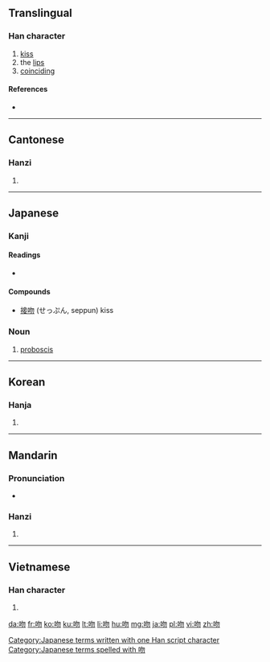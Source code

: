==Translingual==

===Han character===
{{Han char|rn=30|rad=口|as=04|sn=7|four=6702<sub>0</sub>|canj=口心竹竹 (RPHH)}}

# [[kiss]]
# the [[lip]]s
# [[coinciding]]

====References====
* {{Han ref|kx=0179.150|dkj=03375|dj=0397.090|hdz=10593.010|uh=543B|ud=21563|bh=A76B|bd=42859}}

----

==Cantonese==

===Hanzi===
{{yue-hanzi|jyut=man5|y=man5}}

# {{defn|lang=yue|sort=口04}}

----

==Japanese==

===Kanji===
{{ja-kanji|grade=n|rs=口04}}

====Readings====
* {{ja-readings|on=[[ふん]] (fun), [[ぶん]] (bun)|kun=[[くちさき]] (kuchisaki)}}

====Compounds====
* [[接吻]] (せっぷん, seppun) kiss

===Noun===
{{ja-noun|k|hira=ふん|rom=fun}} 

# {{biology|lang=ja|skey=ふん}} [[proboscis]]

[[Category:Japanese terms written with one Han script character]]
[[Category:Japanese terms spelled with 吻]]
----

==Korean==

===Hanja===
{{ko-hanja|hangeul=[[문]]|rv=mun|mr=mun}}

# {{defn|lang=ko|sort=口04}}

----

==Mandarin==

===Pronunciation===
* {{audio|Zh-wen.ogg|Audio}}

===Hanzi===
{{cmn-hanzi|pin=[[wěn]] ([[wen3]])|wg=wen<sup>3</sup>}}

# {{defn|lang=cmn|sort=口04}}

----

==Vietnamese==

===Han character===
{{vi-hantu|[[vẫn]], [[vặt]], [[vẩn]]|rs=口04}}

# {{defn|lang=vi|sort=口04}}

[[da:吻]]
[[fr:吻]]
[[ko:吻]]
[[ku:吻]]
[[lt:吻]]
[[li:吻]]
[[hu:吻]]
[[mg:吻]]
[[ja:吻]]
[[pl:吻]]
[[vi:吻]]
[[zh:吻]]